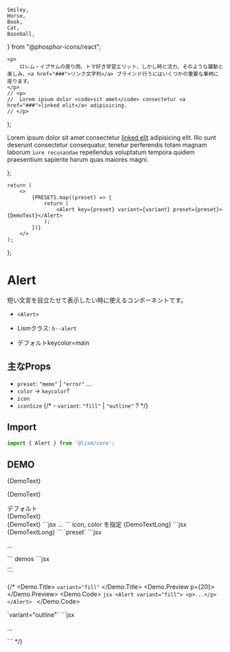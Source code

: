 	Smiley,
	Horse,
	Book,
	Cat,
	Baseball,
} from "@phosphor-icons/react";


	<p>
		ロレム・イプサムの座り雨、トマ好き学習エリット、しかし時と活力、そのような躍動と楽しみ、<a href="###">リンク文字列</a> ブラインド行うにはいくつかの重要な事柄に座ります。
	</p>
	// <p>
	// 	Lorem ipsum dolor <code>sit amet</code> consectetur <a href="###">linked elit</a> adipisicing.
	// </p>
);
	<p>
		Lorem ipsum dolor sit amet consectetur <a href="###">linked elit</a> adipisicing elit. Illo sunt deserunt
		consectetur consequatur, tenetur perferendis totam magnam laborum <code>iure recusandae</code> repellendus
		voluptatum tempora quidem praesentium sapiente harum quas maiores magni.
	</p>
);


	return (
		<>
			{PRESETS.map((preset) => {
				return (
					<Alert key={preset} variant={variant} preset={preset}>{DemoText}</Alert>
				);
			})}
		</>
	);
};


# Alert

短い文言を目立たせて表示したい時に使えるコンポーネントです。

- `<Alert>`
- Lismクラス: `b--alert`

- デフォルトkeycolor=main


## 主なProps
- `preset`: `"memo"` | `"error"` ...
- `color` → `keycolor`?
- `icon`
- `iconSize`
{/* - `variant`: `"fill"` | `"outline"` ? */}


## Import

```js
import { Alert } from '@lism/core';
```

## DEMO

<div>{DemoText}</div>

<Alert>{DemoText}</Alert>

<Demo>
	<Demo.Title>
		デフォルト
	</Demo.Title>
	<Demo.Preview p={20}>
	<div>{DemoText}</div>
		<Alert>{DemoText}</Alert>
	</Demo.Preview>
	<Demo.Code>
		```jsx
		<Alert>...</Alert>
		```
	</Demo.Code>
</Demo>


<Demo>
	<Demo.Title>
		icon, color を指定
	</Demo.Title>
	<Demo.Preview p={20}>
		<Alert icon={Book} color="accent">{DemoTextLong}</Alert>
	</Demo.Preview>
	<Demo.Code>
		```jsx
		<Alert icon={Book} color="accent">{DemoTextLong}</Alert>
		```
	</Demo.Code>
</Demo>


<Demo>
	<Demo.Title>
		`preset`
	</Demo.Title>
	<Demo.Preview p={20} resize>
		<AlertDemos />
	</Demo.Preview>
	<Demo.Code>
		```jsx
		<Alert>
			<p>...</p>
		</Alert>
		```
	</Demo.Code>
</Demo>


<Demo>
	<Demo.Title>demos</Demo.Title>
	<Demo.Preview alignfull p={20}>
		<Box>
			<MediaLayer src="/img/demo-img.jpeg" z='-1'/>
			<FilterLayer blur="8px" bgc="rgba(0,0,0,0.6)" z='-1'/>
			<Box c="white" p={20} isFlow flowGap={20}>
				<DammyText />
				<AlertDemos />
			</Box>
		</Box>
	</Demo.Preview>
	<Demo.Code>
		```jsx
		<Section
			c="white"
			pY={40}
			media={{ src: "/img/demo-img.jpeg", alt: "", width: 960, height: 640 }}
			filter={{ blur: "8px", bgc: "rgba(0,0,0,0.6)" }}
		>
			<SectionBody>
				...
			</SectionBody>
		</Section>
		```
	</Demo.Code>
</Demo>


{/* 
<Demo>
	<Demo.Title>
		`variant="fill"`
	</Demo.Title>
	<Demo.Preview p={20}>
		<AlertDemos variant="fill"/>
	</Demo.Preview>
	<Demo.Code>
		```jsx
		<Alert variant="fill">
			<p>...</p>
		</Alert>
		```
	</Demo.Code>
</Demo>


<Demo>
	<Demo.Title>
		`variant="outline"`
	</Demo.Title>
	<Demo.Preview p={20}>
		<AlertDemos variant="outline"/>
	</Demo.Preview>
	<Demo.Code>
		```jsx
		<Alert variant="outline">
			<p>...</p>
		</Alert>
		```
	</Demo.Code>
</Demo> */}


